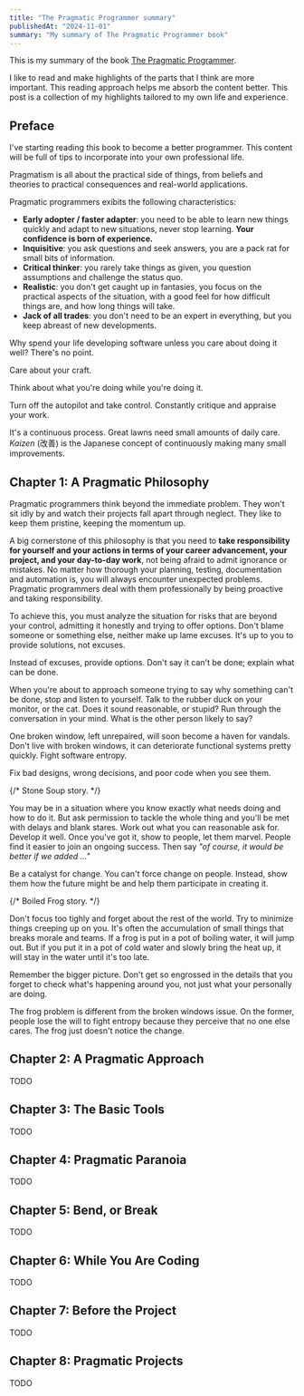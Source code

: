 ```yaml
---
title: "The Pragmatic Programmer summary"
publishedAt: "2024-11-01"
summary: "My summary of The Pragmatic Programmer book"
---
```


This is my summary of the book [The Pragmatic Programmer](https://pragprog.com/titles/tpp20/the-pragmatic-programmer-20th-anniversary-edition/).

<Highlight color="green">I like to read and make highlights of the parts that I think are more important</Highlight>. This reading approach helps me absorb the content better. This post is a collection of my highlights tailored to my own life and experience.

## Preface

I've starting reading this book to become a better programmer. This content will be full of <Highlight color="green">tips to incorporate into your own professional life</Highlight>.

Pragmatism is all about the practical side of things, from beliefs and theories to practical consequences and real-world applications.

Pragmatic programmers exibits the following characteristics:

- **Early adopter / faster adapter**: you need to be able to learn new things quickly and adapt to new situations, never stop learning. **Your confidence is born of experience.**
- **Inquisitive**: you ask questions and seek answers, you are <Tooltip content="a person who collects and hoards things, as a hobby.">a pack rat</Tooltip> for small bits of information.
- **Critical thinker**: you rarely take things as given, you question assumptions and challenge the status quo.
- **Realistic**: you don't get caught up in fantasies, you focus on the practical aspects of the situation, with a good feel for how difficult things are, and how long things will take.
- **Jack of all trades**: you don't need to be an expert in everything, but you <Tooltip content="to stay informed or up-to-date about a topic or situation.">keep abreast</Tooltip> of new developments.

Why spend your life developing software unless you care about doing it well? There's no point.

<Alert type="tip">
  Care about your craft. 
</Alert>

Think about what you're doing while you're doing it.

<Alert type="tip">
  Turn off the autopilot and take control. Constantly critique and appraise your work.
</Alert>

It's a continuous process. Great <Tooltip content="a carefully maintained area of grass.">lawns</Tooltip> need small amounts of daily care. _Kaizen_ (改善) is the Japanese concept of continuously making many small improvements.

## Chapter 1: A Pragmatic Philosophy

Pragmatic programmers think beyond the immediate problem. They won't sit idly by and watch their projects fall apart through neglect. They like to keep them <Tooltip content="clean and fresh as if new; spotless.">pristine</Tooltip>, keeping the momentum up.

A big <Tooltip content="an important quality or feature on which a particular thing depends or is based.">cornerstone</Tooltip> of this philosophy is that you need to **take responsibility for yourself and your actions in terms of your career advancement, your project, and your day-to-day work**, not being afraid to admit ignorance or mistakes. No matter how thorough your planning, testing, documentation and automation is, you will always encounter unexpected problems. Pragmatic programmers deal with them professionally by being proactive and taking responsibility.

To achieve this, you must analyze the situation for risks that are beyond your control, admitting it honestly and trying to offer options. Don't blame someone or something else, neither make up lame excuses. It's up to you to provide solutions, not excuses.

<Alert type="tip">
  Instead of excuses, provide options. Don't say it can't be done; explain what can be done.
</Alert>

When you're about to approach someone trying to say why something can't be done, stop and listen to yourself. Talk to the rubber duck on your monitor, or the cat. Does it sound reasonable, or stupid? Run through the conversation in your mind. What is the other person likely to say?

One broken window, left unrepaired, will soon become a haven for vandals. Don't live with broken windows, it can deteriorate functional systems pretty quickly. Fight software entropy.

<Alert type="tip">
  Fix bad designs, wrong decisions, and poor code when you see them.
</Alert>

{/* Stone Soup story. */}

You may be in a situation where you know exactly what needs doing and how to do it. But ask permission to tackle the whole thing and you'll be met with delays and blank stares. Work out what you can reasonable ask for. Develop it well. Once you've got it, show to people, let them marvel. People find it easier to join an ongoing success. Then say _"of course, it would be better if we added ..."_

<Alert type="tip">
  Be a catalyst for change. You can't force change on people. Instead, show them how the future might be and help them participate in creating it.
</Alert>

{/* Boiled Frog story. */}

Don't focus too tighly and forget about the rest of the world. Try to minimize things <Tooltip content="to move closer to someone slowly and quietly, without being noticed.">creeping up on you</Tooltip>. It's often the accumulation of small things that breaks morale and teams. If a frog is put in a pot of boiling water, it will jump out. But if you put it in a pot of cold water and slowly bring the heat up, it will stay in the water until it's too late.

<Alert type="tip">
  Remember the bigger picture. Don't get so engrossed in the details that you forget to check what's happening around you, not just what your personally are doing.
</Alert>

The frog problem is different from the broken windows issue. On the former, people lose the will to fight entropy because they perceive that no one else cares. The frog just doesn't notice the change.

## Chapter 2: A Pragmatic Approach

TODO

## Chapter 3: The Basic Tools

TODO

## Chapter 4: Pragmatic Paranoia

TODO

## Chapter 5: Bend, or Break

TODO

## Chapter 6: While You Are Coding

TODO

## Chapter 7: Before the Project

TODO

## Chapter 8: Pragmatic Projects

TODO
